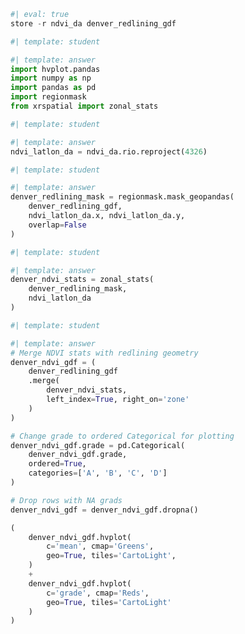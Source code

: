 ```python
#| eval: true
store -r ndvi_da denver_redlining_gdf
```

::: {.callout-task title='Import packages'}

:::

```python
#| template: student

```

::: {.content-visible when-format="html"}
```python
#| template: answer
import hvplot.pandas
import numpy as np
import pandas as pd
import regionmask
from xrspatial import zonal_stats
```
:::

::: {.callout-task title='Reproject raster data'}

:::

```python
#| template: student

```

::: {.content-visible when-format="html"}
```python
#| template: answer
ndvi_latlon_da = ndvi_da.rio.reproject(4326)
```
:::


::: {.callout-task title='Convert vector to raster'}

:::

```python
#| template: student

```

::: {.content-visible when-format="html"}
```python
#| template: answer
denver_redlining_mask = regionmask.mask_geopandas(
    denver_redlining_gdf,
    ndvi_latlon_da.x, ndvi_latlon_da.y,
    overlap=False
)
```
:::


::: {.callout-task title='Calculate zonal statistics'}

:::

```python
#| template: student

```

::: {.content-visible when-format="html"}
```python
#| template: answer
denver_ndvi_stats = zonal_stats(
    denver_redlining_mask, 
    ndvi_latlon_da
)
```
:::

::: {.callout-task title='Plot regional statistics'}

:::

```python
#| template: student

```

::: {.content-visible when-format="html"}
```python
#| template: answer
# Merge NDVI stats with redlining geometry
denver_ndvi_gdf = (
    denver_redlining_gdf
    .merge(
        denver_ndvi_stats,
        left_index=True, right_on='zone'
    )
)

# Change grade to ordered Categorical for plotting
denver_ndvi_gdf.grade = pd.Categorical(
    denver_ndvi_gdf.grade,
    ordered=True,
    categories=['A', 'B', 'C', 'D']
)

# Drop rows with NA grads
denver_ndvi_gdf = denver_ndvi_gdf.dropna()

(
    denver_ndvi_gdf.hvplot(
        c='mean', cmap='Greens',
        geo=True, tiles='CartoLight',
    )
    +
    denver_ndvi_gdf.hvplot(
        c='grade', cmap='Reds',
        geo=True, tiles='CartoLight'
    )
)
```
:::